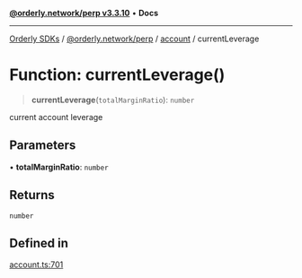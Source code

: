 [**@orderly.network/perp v3.3.10**](/sdks/tech-doc/@orderly.network/perp/README) • **Docs**

***

[Orderly SDKs](/sdks/tech-doc/packages) / [@orderly.network/perp](/sdks/tech-doc/@orderly.network/perp/README) / [account](/sdks/tech-doc/@orderly.network/perp/namespaces/account/README) / currentLeverage

# Function: currentLeverage()

> **currentLeverage**(`totalMarginRatio`): `number`

current account leverage

## Parameters

• **totalMarginRatio**: `number`

## Returns

`number`

## Defined in

[account.ts:701](https://github.com/OrderlyNetwork/js-sdk/blob/554ae704783e3b83c40bb234a899e8f02987d9b6/packages/perp/src/account.ts#L701)
